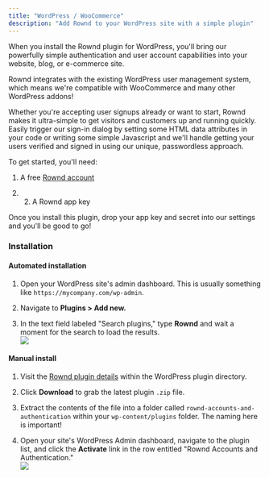```yaml
---
title: "WordPress / WooCommerce"
description: "Add Rownd to your WordPress site with a simple plugin"
---
```


When you install the Rownd plugin for WordPress, you'll bring our powerfully
simple authentication and user account capabilities into your website, blog, or
e-commerce site.

Rownd integrates with the existing WordPress user management system, which means
we're compatible with WooCommerce and many other WordPress addons!

Whether you're accepting user signups already or want to start, Rownd makes it
ultra-simple to get visitors and customers up and running quickly. Easily
trigger our sign-in dialog by setting some HTML data attributes in your code or
writing some simple Javascript and we'll handle getting your users verified and
signed in using our unique, passwordless approach.

To get started, you'll need:

1.  A free [Rownd account](https://https://app.dev.rownd.teambespin.us)

2.  2.  A Rownd app key

Once you install this plugin, drop your app key and secret into our settings and
you'll be good to go!

### Installation

#### Automated installation

1.  Open your WordPress site's admin dashboard. This is usually something like
    `https://mycompany.com/wp-admin`.

2.  Navigate to **Plugins > Add new.**

3.  In the text field labeled "Search plugins," type **Rownd** and wait a moment
    for the search to load the results.  
     ![](/images/image.png)

#### Manual install

1.  Visit the
    [Rownd plugin details](https://wordpress.org/plugins/rownd-accounts-and-authentication/)
    within the WordPress plugin directory.

2.  Click **Download** to grab the latest plugin `.zip` file.

3.  Extract the contents of the file into a folder called
    `rownd-accounts-and-authentication` within your `wp-content/plugins` folder.
    The naming here is important!

4.  Open your site's WordPress Admin dashboard, navigate to the plugin list, and
    click the **Activate** link in the row entitled "Rownd Accounts and
    Authentication."  
     ![](/images/image.png)
